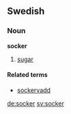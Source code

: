 ==Swedish==
===Noun===
'''socker'''

# [[sugar]]

====Related terms====
*[[sockervadd]]

[[de:socker]]
[[sv:socker]]